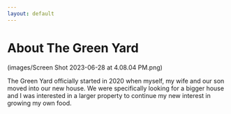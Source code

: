 ```yaml
---
layout: default
---
```


# About The Green Yard

(images/Screen Shot 2023-06-28 at 4.08.04 PM.png)

The Green Yard officially started in 2020 when myself, my wife and our son moved into our new house. We were specifically looking for a bigger house and I was interested in a larger property to continue my new interest in growing my own food. 
